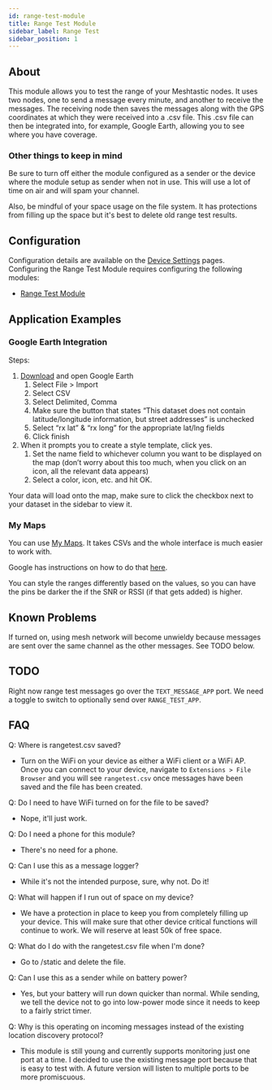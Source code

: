 ```yaml
---
id: range-test-module
title: Range Test Module
sidebar_label: Range Test
sidebar_position: 1
---
```



## About

This module allows you to test the range of your Meshtastic nodes. It uses two nodes, one to send a message every minute, and another to receive the messages. The receiving node then saves the messages along with the GPS coordinates at which they were received into a .csv file. This .csv file can then be integrated into, for example, Google Earth, allowing you to see where you have coverage.

### Other things to keep in mind

Be sure to turn off either the module configured as a sender or the device where the module setup as sender when not in use. This will use a lot of time on air and will spam your channel.

Also, be mindful of your space usage on the file system. It has protections from filling up the space but it's best to delete old range test results.

## Configuration

Configuration details are available on the [Device Settings](/docs/settings) pages. Configuring the Range Test Module requires configuring the following modules:
- [Range Test Module](/docs/settings/modules/range-test-module)

## Application Examples

### Google Earth Integration

Steps:

1. [Download](https://www.google.com/earth/versions/#download-pro) and open Google Earth
   1. Select File > Import
   2. Select CSV
   3. Select Delimited, Comma
   4. Make sure the button that states “This dataset does not contain latitude/longitude information, but street addresses” is unchecked
   5. Select “rx lat” & “rx long” for the appropriate lat/lng fields
   6. Click finish
2. When it prompts you to create a style template, click yes.
   1. Set the name field to whichever column you want to be displayed on the map (don’t worry about this too much, when you click on an icon, all the relevant data appears)
   2. Select a color, icon, etc. and hit OK.

Your data will load onto the map, make sure to click the checkbox next to your dataset in the sidebar to view it.

### My Maps

You can use [My Maps](http://mymaps.google.com). It takes CSVs and the whole interface is much easier to work with.

Google has instructions on how to do that [here](https://support.google.com/mymaps/answer/3024836?co=GENIE.Platform%3DDesktop&hl=en#zippy=%2Cstep-prepare-your-info%2Cstep-import-info-into-the-map).

You can style the ranges differently based on the values, so you can have the pins be darker the if the SNR or RSSI (if that gets added) is higher.

## Known Problems

If turned on, using mesh network will become unwieldy because messages are sent over the same channel as the other messages. See TODO below.

## TODO

Right now range test messages go over the `TEXT_MESSAGE_APP` port. We need a toggle to switch to optionally send over `RANGE_TEST_APP`.

## FAQ

Q: Where is rangetest.csv saved?

- Turn on the WiFi on your device as either a WiFi client or a WiFi AP. Once you can connect to your device, navigate to `Extensions > File Browser` and you will see `rangetest.csv` once messages have been saved and the file has been created.

Q: Do I need to have WiFi turned on for the file to be saved?

- Nope, it'll just work.

Q: Do I need a phone for this module?

- There's no need for a phone.

Q: Can I use this as a message logger?

- While it's not the intended purpose, sure, why not. Do it!

Q: What will happen if I run out of space on my device?

- We have a protection in place to keep you from completely filling up your device. This will make sure that other device critical functions will continue to work. We will reserve at least 50k of free space.

Q: What do I do with the rangetest.csv file when I'm done?

- Go to /static and delete the file.

Q: Can I use this as a sender while on battery power?

- Yes, but your battery will run down quicker than normal. While sending, we tell the device not to go into low-power mode since it needs to keep to a fairly strict timer.

Q: Why is this operating on incoming messages instead of the existing location discovery protocol?

- This module is still young and currently supports monitoring just one port at a time. I decided to use the existing message port because that is easy to test with. A future version will listen to multiple ports to be more promiscuous.
